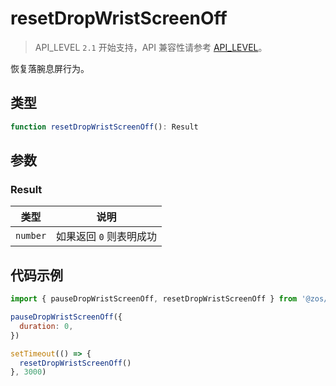# resetDropWristScreenOff

> API_LEVEL `2.1` 开始支持，API 兼容性请参考 [API_LEVEL](../../../../guides/framework/device/compatibility.md)。

恢复落腕息屏行为。

## 类型

```ts
function resetDropWristScreenOff(): Result
```

## 参数

### Result

| 类型                | 说明                    |
| ------------------- | ----------------------- |
| <code>number</code> | 如果返回 `0` 则表明成功 |

## 代码示例

```js
import { pauseDropWristScreenOff, resetDropWristScreenOff } from '@zos/display'

pauseDropWristScreenOff({
  duration: 0,
})

setTimeout(() => {
  resetDropWristScreenOff()
}, 3000)
```

